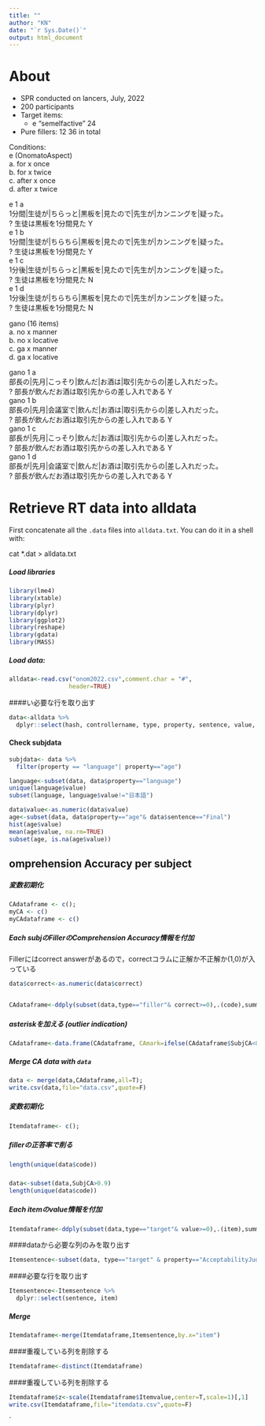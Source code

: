 ```yaml
---
title: ""
author: "KN"
date: "`r Sys.Date()`"
output: html_document
---
```


About
=====
- SPR conducted on lancers, July, 2022
- 200 participants
- Target items: 
    + e "semelfactive" 24
- Pure fillers: 12
36 in total

Conditions:  
e (OnomatoAspect)  
a. for x once  
b. for x twice  
c. after x once  
d. after x twice  

e 1 a  
1分間|生徒が|ちらっと|黒板を|見たので|先生が|カンニングを|疑った。  
? 生徒は黒板を1分間見た Y  
e 1 b  
1分間|生徒が|ちらちら|黒板を|見たので|先生が|カンニングを|疑った。  
? 生徒は黒板を1分間見た Y  
e 1 c  
1分後|生徒が|ちらっと|黒板を|見たので|先生が|カンニングを|疑った。  
? 生徒は黒板を1分間見た N  
e 1 d  
1分後|生徒が|ちらちら|黒板を|見たので|先生が|カンニングを|疑った。  
? 生徒は黒板を1分間見た N  

gano (16 items)   
a. no x manner   
b. no x locative   
c. ga x manner   
d. ga x locative  

gano 1 a  
部長の|先月|こっそり|飲んだ|お酒は|取引先からの|差し入れだった。  
? 部長が飲んだお酒は取引先からの差し入れである Y  
gano 1 b  
部長の|先月|会議室で|飲んだ|お酒は|取引先からの|差し入れだった。  
? 部長が飲んだお酒は取引先からの差し入れである Y  
gano 1 c  
部長が|先月|こっそり|飲んだ|お酒は|取引先からの|差し入れだった。  
? 部長が飲んだお酒は取引先からの差し入れである Y  
gano 1 d  
部長が|先月|会議室で|飲んだ|お酒は|取引先からの|差し入れだった。  
? 部長が飲んだお酒は取引先からの差し入れである Y   


Retrieve RT data into alldata
=============================

First concatenate all the `.data` files into `alldata.txt`.  You can do it in a shell with:

  cat *.dat > alldata.txt

##### Load libraries

```r
library(lme4)
library(xtable)
library(plyr)
library(dplyr)
library(ggplot2)
library(reshape)
library(gdata)      
library(MASS)
```


##### Load data:

```r
alldata<-read.csv("onom2022.csv",comment.char = "#",
                 header=TRUE)


```

####い必要な行を取り出す
```r
data<-alldata %>%
  dplyr::select(hash, controllername, type, property, sentence, value, code, item, correct, rt)
```

#### Check subjdata

```r
subjdata<- data %>%
  filter(property == "language"| property=="age")
```

```r
language<-subset(data, data$property=="language")
unique(language$value)
subset(language, language$value!="日本語")
```
```r
data$value<-as.numeric(data$value)
age<-subset(data, data$property=="age"& data$sentence=="Final")
hist(age$value) 
mean(age$value, na.rm=TRUE)
subset(age, is.na(age$value))
```
omprehension Accuracy per subject
----------------------------------

##### 変数初期化
```r
CAdataframe <- c(); 
myCA <- c()
myCAdataframe <- c()

```



##### Each subjのFillerのComprehension Accuracy情報を付加

Fillerにはcorrect answerがあるので，correctコラムに正解か不正解か(1,0)が入っている

```r
data$correct<-as.numeric(data$correct)


CAdataframe<-ddply(subset(data,type=="filler"& correct>=0),.(code),summarize,SubjCA=mean(correct))

```

##### asteriskを加える (outlier indication)
```r
CAdataframe<-data.frame(CAdataframe, CAmark=ifelse(CAdataframe$SubjCA<0.7, "**", ifelse(CAdataframe$SubjCA<0.8, "*" , " ")));
```


##### Merge CA data with `data`
```r
data <- merge(data,CAdataframe,all=T);
write.csv(data,file="data.csv",quote=F)
```


##### 変数初期化
```r
Itemdataframe<- c(); 

```

##### fillerの正答率で削る
```r
length(unique(data$code))

```

##### 
```r
data<-subset(data,SubjCA>0.9) 
length(unique(data$code))

```


##### Each itemのvalue情報を付加

```r
Itemdataframe<-ddply(subset(data,type=="target"& value>=0),.(item),summarize, Itemvalue=mean(value))
```

####dataから必要な列のみを取り出す

```r
Itemsentence<-subset(data, type=="target" & property=="AcceptabilityJudgment" & sentence!="NULL")
```

####必要な行を取り出す
```r
Itemsentence<-Itemsentence %>%
  dplyr::select(sentence, item)
```

##### Merge
```r
Itemdataframe<-merge(Itemdataframe,Itemsentence,by.x="item")

```



####重複している列を削除する
```r
Itemdataframe<-distinct(Itemdataframe)
```

####重複している列を削除する
```r
Itemdataframe$z<-scale(Itemdataframe$Itemvalue,center=T,scale=1)[,1]
write.csv(Itemdataframe,file="itemdata.csv",quote=F)
```
`